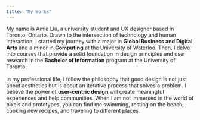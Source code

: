 ```yaml
---
title: "My Works"
---
```


My name is Amie Liu, a university student and UX designer based in Toronto, Ontario. Drawn to the intersection of technology and human interaction, I started my journey with a major in **Global Business and Digital Arts** and a minor in **Computing** at the University of Waterloo. Then, I delve into courses that provide a solid foundation in design principles and user research in the **Bachelor of Information** program at the University of Toronto.\
\
In my professional life, I follow the philosophy that good design is not just about aesthetics but is about an iterative process that solves a problem. I believe the power of **user-centric design** will create meaningful experiences and help communities. When I am not immersed in the world of pixels and prototypes, you can find me swimming, resting on the beach, cooking new recipes, and traveling to different places.
